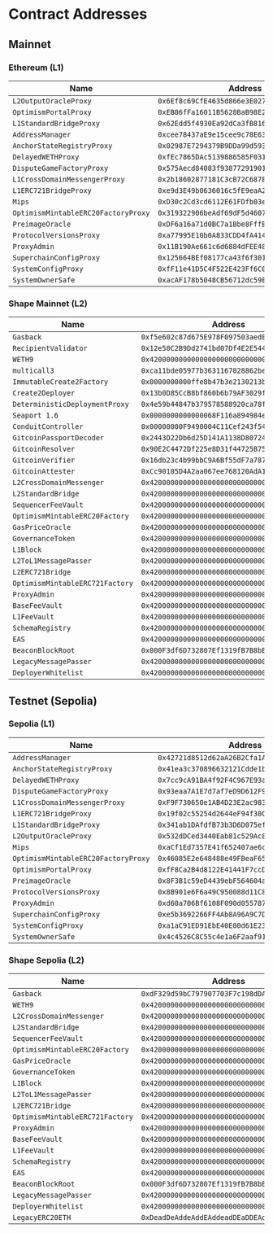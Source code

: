 # Contract Addresses

## Mainnet

### Ethereum (L1)

| Name                                | Address                                      |
| ----------------------------------- | -------------------------------------------- |
| `L2OutputOracleProxy`               | `0x6Ef8c69CfE4635d866e3E02732068022c06e724D` |
| `OptimismPortalProxy`               | `0xEB06fFa16011B5628BaB98E29776361c83741dd3` |
| `L1StandardBridgeProxy`             | `0x62Edd5f4930Ea92dCa3fB81689bDD9b9d076b57B` |
| `AddressManager`                    | `0xcee78437aE9e15cee9c78E63757E0153c0FD7479` |
| `AnchorStateRegistryProxy`          | `0x02987E7294379B9DDa99d593b0C94c68266222D1` |
| `DelayedWETHProxy`                  | `0xfEc7865DAc5139886585F03146Ff61D9b31c2d57` |
| `DisputeGameFactoryProxy`           | `0x575Aecd84083f93877291901907698F7db0Bd8b0` |
| `L1CrossDomainMessengerProxy`       | `0x2b18602877181C3cB72C687E2A771E123A3788E3` |
| `L1ERC721BridgeProxy`               | `0xe9d3E49b0636016c5fE9eaA2347948D0bA9f15Af` |
| `Mips`                              | `0xD30c2Cd3cd6112E61FDfb03e4b232564d7e5C91f` |
| `OptimismMintableERC20FactoryProxy` | `0x319322906beAdf69dF5d4607169c63D692B1aDC1` |
| `PreimageOracle`                    | `0xDF6a16a71d0BC7a1Bbe8FffB33700eC3d9448A5B` |
| `ProtocolVersionsProxy`             | `0xa77995E10b0A833CDD4fA414C26E869F7aa32DDd` |
| `ProxyAdmin`                        | `0x11B190Ae661c6d6884dFEE48E215691E0DdB842e` |
| `SuperchainConfigProxy`             | `0x125664BEf08177ca43f6f301E63118b1e4cCDe09` |
| `SystemConfigProxy`                 | `0xfF11e41D5C4F522E423Ff6C064Ff8D55AF8f7355` |
| `SystemOwnerSafe`                   | `0xacAF178b5048CB56712dc59E95fBA72F7990A005` |

### Shape Mainnet (L2)

| Name                            | Address                                      |
| ------------------------------- | -------------------------------------------- |
| `Gasback`                       | `0xf5e602c87d675E978F097503aedE4A766285a08B` |
| `RecipientValidator`            | `0x12e50C2B9Dd2741bd07Df4E2E544f3412fd584cE` |
| `WETH9`                         | `0x4200000000000000000000000000000000000006` |
| `multicall3`                    | `0xca11bde05977b3631167028862be2a173976ca11` |
| `ImmutableCreate2Factory`       | `0x0000000000ffe8b47b3e2130213b802212439497` |
| `Create2Deployer`               | `0x13b0D85CcB8bf860b6b79AF3029fCA081AE9beF2` |
| `DeterministicDeploymentProxy`  | `0x4e59b44847b379578588920ca78fbf26c0b4956c` |
| `Seaport 1.6`                   | `0x0000000000000068F116a894984e2DB1123eB395` |
| `ConduitController`             | `0x00000000F9490004C11Cef243f5400493c00Ad63` |
| `GitcoinPassportDecoder`        | `0x2443D22Db6d25D141A1138D80724e3Eee54FD4C2` |
| `GitcoinResolver`               | `0x90E2C4472Df225e8D31f44725B75FFaA244d5D33` |
| `GitcoinVerifier`               | `0x16db23c4b99bbC9A6Bf55dF7a787C9AEFD261185` |
| `GitcoinAttester`               | `0xCc90105D4A2aa067ee768120AdA19886021dF422` |
| `L2CrossDomainMessenger`        | `0x4200000000000000000000000000000000000007` |
| `L2StandardBridge`              | `0x4200000000000000000000000000000000000010` |
| `SequencerFeeVault`             | `0x4200000000000000000000000000000000000011` |
| `OptimismMintableERC20Factory`  | `0x4200000000000000000000000000000000000012` |
| `GasPriceOracle`                | `0x420000000000000000000000000000000000000F` |
| `GovernanceToken`               | `0x4200000000000000000000000000000000000042` |
| `L1Block`                       | `0x4200000000000000000000000000000000000015` |
| `L2ToL1MessagePasser`           | `0x4200000000000000000000000000000000000016` |
| `L2ERC721Bridge`                | `0x4200000000000000000000000000000000000014` |
| `OptimismMintableERC721Factory` | `0x4200000000000000000000000000000000000017` |
| `ProxyAdmin`                    | `0x4200000000000000000000000000000000000018` |
| `BaseFeeVault`                  | `0x4200000000000000000000000000000000000019` |
| `L1FeeVault`                    | `0x420000000000000000000000000000000000001a` |
| `SchemaRegistry`                | `0x4200000000000000000000000000000000000020` |
| `EAS`                           | `0x4200000000000000000000000000000000000021` |
| `BeaconBlockRoot`               | `0x000F3df6D732807Ef1319fB7B8bB8522d0Beac02` |
| `LegacyMessagePasser`           | `0x4200000000000000000000000000000000000000` |
| `DeployerWhitelist`             | `0x4200000000000000000000000000000000000002` |

## Testnet (Sepolia)

### Sepolia (L1)

| Name                                | Address                                      |
| ----------------------------------- | -------------------------------------------- |
| `AddressManager`                    | `0x42721d8512d62aA26B2Cfa1AE18bEEd5a9Ab1337` |
| `AnchorStateRegistryProxy`          | `0x41ea3c370896632121Cdde1b94a4eCcf23DA4532` |
| `DelayedWETHProxy`                  | `0x7cc9cA91BA4f92F4C967E93a1AAd97beB18d3877` |
| `DisputeGameFactoryProxy`           | `0x93eaa7A1E7d7af7eD9D612F9957988C8631c33e8` |
| `L1CrossDomainMessengerProxy`       | `0xF9F730650e1AB4D23E2ac983934271ca7c5EF293` |
| `L1ERC721BridgeProxy`               | `0x19f02c55254d2644eF94f30C74A932D64e1D4F86` |
| `L1StandardBridgeProxy`             | `0x341ab1DAfdfB73b3D6D075ef10b29e3cACB2A653` |
| `L2OutputOracleProxy`               | `0x532dDCed3440Eab81c529Ac8b0d7e429B5C05c52` |
| `Mips`                              | `0xaCf1Ed7357E41f652407ae6cFE1024705c758C38` |
| `OptimismMintableERC20FactoryProxy` | `0x46085E2e648488e49FBeaF6544b8e9Dc96df8BDd` |
| `OptimismPortalProxy`               | `0xfF8Ca2B4d8122E41441F7ccDCf61b8692198Bd1E` |
| `PreimageOracle`                    | `0x8F3B1c59eD4439ebF564604aA4B93130DA4CD1D5` |
| `ProtocolVersionsProxy`             | `0x8B901e6F6a49C950088d11C81166BCE2E3171C03` |
| `ProxyAdmin`                        | `0xd60a706Bf6108F090d055787B9B353FA7EEE1355` |
| `SuperchainConfigProxy`             | `0xe5b3692266FF4Ab8A96A9C7Da6EeEe532CCc7916` |
| `SystemConfigProxy`                 | `0xa1aC91ED91EbE40E00d61E233c8026318b4da5fb` |
| `SystemOwnerSafe`                   | `0x4c4526C8C55c4e1a6F2aaf91e37f07c97786e0f5` |

### Shape Sepolia (L2)

| Name                            | Address                                      |
| ------------------------------- | -------------------------------------------- |
| `Gasback`                       | `0xdF329d59bC797907703F7c198dDA2d770fC45034` |
| `WETH9`                         | `0x4200000000000000000000000000000000000006` |
| `L2CrossDomainMessenger`        | `0x4200000000000000000000000000000000000007` |
| `L2StandardBridge`              | `0x4200000000000000000000000000000000000010` |
| `SequencerFeeVault`             | `0x4200000000000000000000000000000000000011` |
| `OptimismMintableERC20Factory`  | `0x4200000000000000000000000000000000000012` |
| `GasPriceOracle`                | `0x420000000000000000000000000000000000000F` |
| `GovernanceToken`               | `0x4200000000000000000000000000000000000042` |
| `L1Block`                       | `0x4200000000000000000000000000000000000015` |
| `L2ToL1MessagePasser`           | `0x4200000000000000000000000000000000000016` |
| `L2ERC721Bridge`                | `0x4200000000000000000000000000000000000014` |
| `OptimismMintableERC721Factory` | `0x4200000000000000000000000000000000000017` |
| `ProxyAdmin`                    | `0x4200000000000000000000000000000000000018` |
| `BaseFeeVault`                  | `0x4200000000000000000000000000000000000019` |
| `L1FeeVault`                    | `0x420000000000000000000000000000000000001a` |
| `SchemaRegistry`                | `0x4200000000000000000000000000000000000020` |
| `EAS`                           | `0x4200000000000000000000000000000000000021` |
| `BeaconBlockRoot`               | `0x000F3df6D732807Ef1319fB7B8bB8522d0Beac02` |
| `LegacyMessagePasser`           | `0x4200000000000000000000000000000000000000` |
| `DeployerWhitelist`             | `0x4200000000000000000000000000000000000002` |
| `LegacyERC20ETH`                | `0xDeadDeAddeAddEAddeadDEaDDEAdDeaDDeAD0000` |
